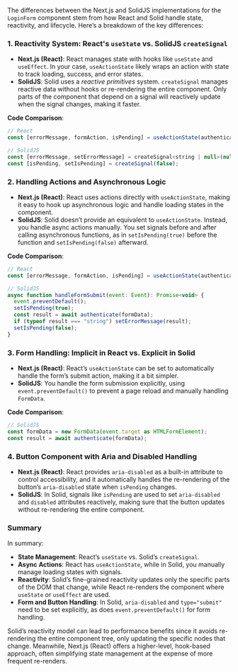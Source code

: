 The differences between the Next.js and SolidJS implementations for the `LoginForm` component stem from how React and Solid handle state, reactivity, and lifecycle. Here’s a breakdown of the key differences:

### 1. **Reactivity System: React's `useState` vs. SolidJS `createSignal`**
   - **Next.js (React)**: React manages state with hooks like `useState` and `useEffect`. In your case, `useActionState` likely wraps an action with state to track loading, success, and error states.
   - **SolidJS**: Solid uses a *reactive primitives* system. `createSignal` manages reactive data without hooks or re-rendering the entire component. Only parts of the component that depend on a signal will reactively update when the signal changes, making it faster.

   **Code Comparison**:
   ```javascript
   // React
   const [errorMessage, formAction, isPending] = useActionState(authenticate, undefined);

   // SolidJS
   const [errorMessage, setErrorMessage] = createSignal<string | null>(null);
   const [isPending, setIsPending] = createSignal(false);
   ```

### 2. **Handling Actions and Asynchronous Logic**
   - **Next.js (React)**: React uses actions directly with `useActionState`, making it easy to hook up asynchronous logic and handle loading states in the component.
   - **SolidJS**: Solid doesn’t provide an equivalent to `useActionState`. Instead, you handle async actions manually. You set signals before and after calling asynchronous functions, as in `setIsPending(true)` before the function and `setIsPending(false)` afterward.

   **Code Comparison**:
   ```javascript
   // React
   const [errorMessage, formAction, isPending] = useActionState(authenticate);

   // SolidJS
   async function handleFormSubmit(event: Event): Promise<void> {
     event.preventDefault();
     setIsPending(true);
     const result = await authenticate(formData);
     if (typeof result === "string") setErrorMessage(result);
     setIsPending(false);
   }
   ```

### 3. **Form Handling: Implicit in React vs. Explicit in Solid**
   - **Next.js (React)**: React’s `useActionState` can be set to automatically handle the form’s submit action, making it a bit simpler.
   - **SolidJS**: You handle the form submission explicitly, using `event.preventDefault()` to prevent a page reload and manually handling `FormData`.

   **Code Comparison**:
   ```javascript
   // SolidJS
   const formData = new FormData(event.target as HTMLFormElement);
   const result = await authenticate(formData);
   ```

### 4. **Button Component with Aria and Disabled Handling**
   - **Next.js (React)**: React provides `aria-disabled` as a built-in attribute to control accessibility, and it automatically handles the re-rendering of the button’s `aria-disabled` state when `isPending` changes.
   - **SolidJS**: In Solid, signals like `isPending` are used to set `aria-disabled` and `disabled` attributes reactively, making sure that the button updates without re-rendering the entire component.

### Summary
In summary:
- **State Management**: React’s `useState` vs. Solid’s `createSignal`.
- **Async Actions**: React has `useActionState`, while in Solid, you manually manage loading states with signals.
- **Reactivity**: Solid’s fine-grained reactivity updates only the specific parts of the DOM that change, while React re-renders the component where `useState` or `useEffect` are used.
- **Form and Button Handling**: In Solid, `aria-disabled` and `type="submit"` need to be set explicitly, as does `event.preventDefault()` for form handling.

Solid’s reactivity model can lead to performance benefits since it avoids re-rendering the entire component tree, only updating the specific nodes that change. Meanwhile, Next.js (React) offers a higher-level, hook-based approach, often simplifying state management at the expense of more frequent re-renders.